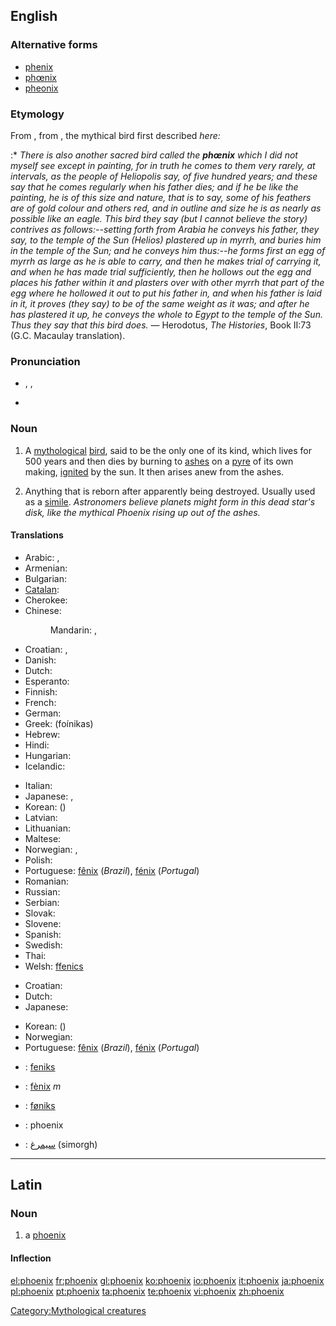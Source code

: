 {{also|Phoenix}}
==English==
{{wikipedia}}

===Alternative forms===
* [[phenix]]
* [[phœnix]]
* [[pheonix]]

===Etymology===
From {{etyl|la}} {{term|phoenix|phoenīx|lang=la}}, from {{etyl|grc}} {{term|sc=polytonic|φοῖνιξ|tr=phoiniks|lang=grc}}, the mythical bird first described ''here:''
:* ''There is also another sacred bird called the '''phœnix''' which I did not myself see except in painting, for in truth he comes to them very rarely, at intervals, as the people of Heliopolis say, of five hundred years; and these say that he comes regularly when his father dies; and if he be like the painting, he is of this size and nature, that is to say, some of his feathers are of gold colour and others red, and in outline and size he is as nearly as possible like an eagle. This bird they say (but I cannot believe the story) contrives as follows:--setting forth from Arabia he conveys his father, they say, to the temple of the Sun (Helios) plastered up in myrrh, and buries him in the temple of the Sun; and he conveys him thus:--he forms first an egg of myrrh as large as he is able to carry, and then he makes trial of carrying it, and when he has made trial sufficiently, then he hollows out the egg and places his father within it and plasters over with other myrrh that part of the egg where he hollowed it out to put his father in, and when his father is laid in it, it proves (they say) to be of the same weight as it was; and after he has plastered it up, he conveys the whole to Egypt to the temple of the Sun. Thus they say that this bird does.'' — Herodotus, ''The Histories'', Book II:73 (G.C. Macaulay translation).

===Pronunciation===
* {{enPR|fē'nĭks}}, {{IPA|/ˈfiːnɪks/}}, {{SAMPA|/"fi:nIks/}}
* {{rhymes|iːnɪks}}

===Noun===
{{en-noun|phoenix|pl2=phoenixes}}

# {{mythology}} A [[mythological]] [[bird]], said to be the only one of its kind, which lives for 500 years and then dies by burning to [[ash]]es on a [[pyre]] of its own making, [[ignite]]d by the sun.  It then arises anew from the ashes.
# {{figuratively}} Anything that is reborn after apparently being destroyed. Usually used as a [[simile]]. ''Astronomers believe planets might form in this dead star's disk, like the mythical Phoenix rising up out of the ashes.''

====Translations====
{{trans-top|mythological bird}}
* Arabic: {{t|ar|عنقاء|tr=3anqaa'|sc=Arab}}, {{t|ar|فينيكس|tr=finiks|sc=Arab}}
* Armenian: {{t-|hy|փյունիկ|tr=p’yunik}}
* Bulgarian: {{t-|bg|феникс|m|tr=feniks}}
* [[Catalan]]: {{t|ca|fènix|m}}
* Cherokee: {{t|chr|ᏧᎴᎯᏌᏅᎯ|sc=Cher|xs=Cherokee}}
* Chinese:
*: Mandarin: {{t|zh|鳳凰|sc=Hani}}, {{t|zh|凤凰|tr=fènghuáng|sc=Hani}}
* Croatian: {{t-|hr|feniks|m|alt=féniks}}, {{t+|hr|žar-ptica|f|alt=žȃr-ptȉca}}
* Danish: {{t-|da|føniks|c}}
* Dutch: {{t-|nl|feniks|m}}
* Esperanto: {{t-|eo|fenikso|xs=Esperanto}}
* Finnish: {{t-|fi|feeniks}}
* French: {{t+|fr|phénix|m}}
* German: {{t+|de|Phönix}}
* Greek: {{t+|el|φοίνικας|m}} (foínikas)
* Hebrew: {{t|he|עוף החול}}
* Hindi: {{t|hi|अमरपक्षी|tr=amarapakṣī|xs=Hindi}}
* Hungarian: {{t|hu|főnix}}
* Icelandic: {{t-|is|fönix}}
{{trans-mid}}
* Italian: {{t-|it|fenice|f}}
* Japanese: {{t|ja|不死鳥|tr=ふしちょう, fushichō|sc=Jpan}}, {{t|ja|フェニックス|tr=fenikkusu|sc=Jpan}}
* Korean: {{t|ko|불사조|tr=bulsajo|sc=Kore}} ({{t|ko|不死鳥|sc=Kore}})
* Latvian: {{t|lv|fēnikss|xs=Latvian}}
* Lithuanian: {{t|lt|feniksas|m|xs=Lithuanian}}
* Maltese: {{t-|mt|Feniċju|xs=Maltese}}
* Norwegian: {{t+|no|føniks|m}}, {{t-|no|ildfugl|m}}
* Polish: {{t-|pl|feniks|m}}
* Portuguese: [[fênix]] {{f}} (''Brazil''), [[fénix]] {{f}} (''Portugal'')
* Romanian: {{t-|ro|fenix|m}}
* Russian: {{t+|ru|феникс|m|tr=féniks}}
* Serbian: {{t-|sr|žar-ptica|f}}
* Slovak: {{t-|sk|fénix|m}}
* Slovene: {{t+|sl|feniks|m}}
* Spanish: {{t+|es|fénix|m}}
* Swedish: {{t+|sv|fenix|c}}
* Thai: {{t|th|นกฟีนิกซ์}}
* Welsh: [[ffenics]] {{m}}
{{trans-bottom}}

{{trans-top|anything reborn after apparently being destroyed}}
* Croatian: {{t-|hr|feniks|m|alt=féniks}}
* Dutch: {{t-|nl|feniks|m}}
* Japanese: {{t|ja|不死鳥|tr=ふしちょう, fushichō|sc=Jpan}}
{{trans-mid}}
* Korean: {{t|ko|불사조|tr=bulsajo|sc=Kore}} ({{t|ko|不死鳥|sc=Kore}})
* Norwegian: {{t+|no|føniks|m}}
* Portuguese: [[fênix]] {{f}} (''Brazil''), [[fénix]] {{f}} (''Portugal'')
{{trans-bottom}}

{{checktrans-top}}
* {{ttbc|af}}: [[feniks]]
* {{ttbc|ca}}: [[fènix]] ''m''
* {{ttbc|Faroese}}: [[føniks]]
{{trans-mid}}
* {{ttbc|Indonesian}}: phoenix
* {{ttbc|Persian}}: [[سیمرغ]] (simorgh)
{{trans-bottom}}

[[Category:Mythological creatures]]

----

==Latin==

===Noun===
{{la-noun|phoenīx|phoenicis|phoenīcis|f|third}}

# a [[phoenix]]

====Inflection====
{{ladecl3par}}
{{la-decl-3rd-PAR|phoenix|phoenīx|phoenic|phoenīc}}

[[el:phoenix]]
[[fr:phoenix]]
[[gl:phoenix]]
[[ko:phoenix]]
[[io:phoenix]]
[[it:phoenix]]
[[ja:phoenix]]
[[pl:phoenix]]
[[pt:phoenix]]
[[ta:phoenix]]
[[te:phoenix]]
[[vi:phoenix]]
[[zh:phoenix]]